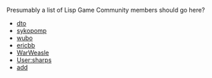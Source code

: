 Presumably a list of Lisp Game Community members should go here?

* [[dto]]
* [[sykopomp]]
* [[wubo]]
* [[ericbb]]
* [[User:WarWeasle| WarWeasle]]
* [[User:sharps]]
* [[User:add| add]]